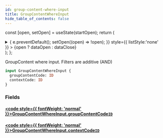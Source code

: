 ```yaml
---
id: group-content-where-input
title: GroupContentWhereInput
hide_table_of_contents: false
---
```






const [open, setOpen] = useState(startOpen);
return (
<details {...(open ? { open: true } : {})} className="details" style={{ border:'none', boxShadow:'none', background:'var(--ifm-background-color)' }}>
<summary
onClick={(e) => {
e.preventDefault();
setOpen((open) => !open);
}}
style={{ listStyle:'none' }} >
{open ? dataOpen : dataClose}
</summary>
{open && children}
</details>
);
};

GroupContent where input. Filters are additive (AND)

```graphql
input GroupContentWhereInput {
  groupContentCode: ID
  contextCode: ID
}
```

### Fields

#### [<code style={{ fontWeight: 'normal' }}>GroupContentWhereInput.<b>groupContentCode</b></code>](#)<Bullet />[`ID`](/api/scalars/id) <Badge class="badge badge--secondary" text="scalar"/>

>

#### [<code style={{ fontWeight: 'normal' }}>GroupContentWhereInput.<b>contextCode</b></code>](#)<Bullet />[`ID`](/api/scalars/id) <Badge class="badge badge--secondary" text="scalar"/>

>
